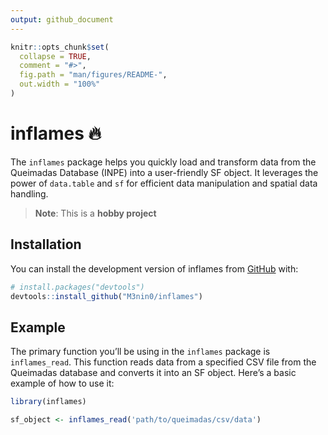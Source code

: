 ```yaml
---
output: github_document
---
```


<!-- README.md is generated from README.Rmd. Please edit that file -->

```r
knitr::opts_chunk$set(
  collapse = TRUE,
  comment = "#>",
  fig.path = "man/figures/README-",
  out.width = "100%"
)
```

# inflames 🔥

The `inflames` package helps you quickly load and transform data from the Queimadas Database (INPE) into a user-friendly SF object. It leverages the power of `data.table` and `sf` for efficient data manipulation and spatial data handling.

> **Note**: This is a **hobby project**

## Installation

You can install the development version of inflames from [GitHub](https://github.com/) with:

``` r
# install.packages("devtools")
devtools::install_github("M3nin0/inflames")
```

## Example

The primary function you'll be using in the `inflames` package is `inflames_read`. This function reads data from a specified CSV file from the Queimadas database and converts it into an SF object. Here's a basic example of how to use it:

```r
library(inflames)

sf_object <- inflames_read('path/to/queimadas/csv/data')
```
